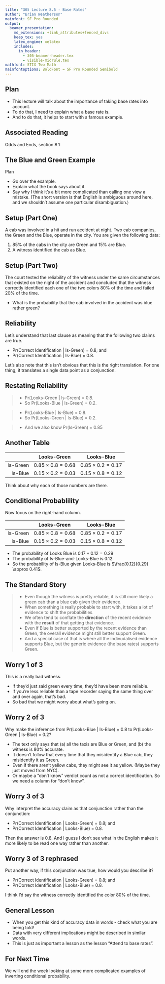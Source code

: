 ```yaml
---
title: "305 Lecture 8.5 - Base Rates"
author: "Brian Weatherson"
mainfont: SF Pro Rounded
output:
  beamer_presentation:
    md_extensions: +link_attributes+fenced_divs
    keep_tex: yes
    latex_engine: xelatex
    includes:
      in_header: 
        - 305-beamer-header.tex
        - visible-midrule.tex
mathfont: STIX Two Math
mainfontoptions: BoldFont = SF Pro Rounded Semibold
---
```


## Plan

- This lecture will talk about the importance of taking base rates into account.
- To do that, I need to explain what a base rate is.
- And to do that, it helps to start with a famous example.

## Associated Reading

Odds and Ends, section 8.1

## The Blue and Green Example

Plan

- Go over the example.
- Explain what the book says about it.
- Say why I think it's a bit more complicated than calling one view a mistake. (The short version is that English is ambiguous around here, and we shouldn't assume one particular disambiguation.)

## Setup (Part One)

A cab was involved in a hit and run accident at night. Two cab companies, the Green and the Blue, operate in the city. You are given the following data:

1. 85% of the cabs in the city are Green and 15% are Blue.
2. A witness identified the cab as Blue.

## Setup (Part Two)

The court tested the reliability of the witness under the same circumstances that existed on the night of the accident and concluded that the witness correctly identified each one of the two colors 80% of the time and failed 20% of the time.

- What is the probability that the cab involved in the accident was blue rather green?

## Reliability

Let's understand that last clause as meaning that the following two claims are true.

- Pr(Correct Identification $|$ Is-Green) = $0.8$; and
- Pr(Correct Identification $|$ Is-Blue) = $0.8$.

Let's also note that this isn't obvious that this is the right translation. For one thing, it translates a single data point as a conjunction.

## Restating Reliability

> - Pr(Looks-Green $|$ Is-Green) = $0.8$. 
> - So Pr(Looks-Blue $|$ Is-Green) = $0.2$. 

> - Pr(Looks-Blue $|$ Is-Blue) = $0.8$. 
> - So Pr(Looks-Green $|$ Is-Blue) = $0.2$. 

> - And we also know Pr(Is-Green) = $0.85$

## Another Table

|          |      Looks-Green          |          Looks-Blue       |
|---------:|:-------------------------:|:-------------------------:|
| Is-Green | $0.85 \times 0.8 = 0.68$ | $0.85 \times 0.2 = 0.17$ |
| Is-Blue  | $0.15 \times 0.2 = 0.03$ | $0.15 \times 0.8 = 0.12$ |
 
Think about why each of those numbers are there.

## Conditional Probablility

Now focus on the right-hand column.

|          |      Looks-Green          |          Looks-Blue       |
|---------:|:-------------------------:|:-------------------------:|
| Is-Green | $0.85 \times 0.8 = 0.68$ | $0.85 \times 0.2 = 0.17$ |
| Is-Blue  | $0.15 \times 0.2 = 0.03$ | $0.15 \times 0.8 = 0.12$ |
 
\pause
- The probability of Looks Blue is $0.17 + 0.12 = 0.29$ \pause
- The probability of Is-Blue-and-Looks-Blue is $0.12$. \pause
- So the probability of Is-Blue given Looks-Blue is $\frac{0.12}{0.29} \approx 0.41$.

## The Standard Story

> - Even though the witness is pretty reliable, it is still more likely a green cab than a blue cab given their evidence.
> - When something is really probable to start with, it takes a lot of evidence to shift the probabilities.
> - We often tend to conflate the **direction** of the recent evidence with the **result** of that getting that evidence.
> - Even if Blue is better supported by the recent evidence than Green, the overall evidence might still better support Green.
> - And a special case of that is where all the indivudalised evidence supports Blue, but the generic evidence (the base rates) supports Green.

## Worry 1 of 3

This is a really bad witness.

- If they'd just said green every time, they'd have been more reliable.
- If you're less reliable than a tape recorder saying the same thing over and over again, that's bad.
- So bad that we might worry about what's going on.

## Worry 2 of 3

Why make the inference from Pr(Looks-Blue $|$ Is-Blue) = $0.8$ to Pr(Looks-Green $|$ Is-Blue) = $0.2$? \pause

- The text only says that (a) all the taxis are Blue or Green, and (b) the witness is 80% accurate.
- It doesn't follow that every time that they misidentify a Blue cab, they misidentify it as Green. \pause
- Even if there aren't yellow cabs, they might see it as yellow. (Maybe they just moved from NYC). \pause
- Or maybe a "don't know" verdict count as not a correct identification. So we need a column for "don't know".

## Worry 3 of 3

Why interpret the accuracy claim as that conjunction rather than the conjunction:

- Pr(Correct Identification $|$ Looks-Green) = $0.8$; and
- Pr(Correct Identification $|$ Looks-Blue) = $0.8$.

Then the answer is 0.8. And I guess I don't see what in the English makes it more likely to be read one way rather than another.

## Worry 3 of 3 rephrased

Put another way, if this conjunction was true, how would you describe it?

- Pr(Correct Identification $|$ Looks-Green) = $0.8$; and
- Pr(Correct Identification $|$ Looks-Blue) = $0.8$. \pause

I think I'd say the witness correctly identified the color 80% of the time.

## General Lesson

- When you get this kind of accuracy data in words - check what you are being told!
- Data with very different implications might be described in similar words.
- This is just as important a lesson as the lesson "Attend to base rates".

## For Next Time

We will end the week looking at some more complicated examples of inverting conditional probability.